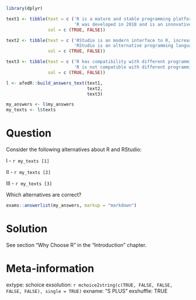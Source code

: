 ```r
library(dplyr)

text1 <- tibble(text = c ('R is a mature and stable programming platform;',
                          'R was developed in 2018 and is an innovative and unstable project;'),
                sol = c (TRUE, FALSE))

text2 <- tibble(text = c ('RStudio is an modern interface to R, increasing productivity;',
                          'RStudio is an alternative programming language to R;'),
                sol = c (TRUE, FALSE))

text3 <- tibble(text = c ('R has compatibility with different programming languages;',
                          'R is not compatible with different programming languages;'),
                sol = c (TRUE, FALSE))

l <- afedR::build_answers_text(text1,
                               text2,
                               text3)

my_answers <- l$my_answers
my_texts <- l$texts
```

Question
========

Consider the following alternatives about R and RStudio:

I - `r my_texts [1]`

II - `r my_texts [2]`

III - `r my_texts [3]`

Which alternatives are correct?

```r
exams::answerlist(my_answers, markup = "markdown")
```

Solution
================

See section "Why Choose R" in the "Introduction" chapter.

Meta-information
================
extype: schoice
exsolution: `r mchoice2string(c(TRUE, FALSE, FALSE, FALSE, FALSE), single = TRUE)`
exname: "S PLUS"
exshuffle: TRUE

